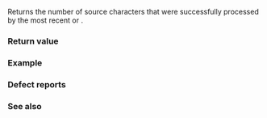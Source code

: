 {{cpp/locale/wstring_convert/title|converted}}
{{cpp/locale/wstring_convert/navbar}}
{{ddcl|header=locale|
std::size_t converted() const noexcept;
}}

Returns the number of source characters that were successfully processed by the most recent {{lc|from_bytes()}} or {{lc|to_bytes()}}.

===Return value===
{{box|{{rlpsi|/#cvtcount}}}}

===Example===
{{example
|code=
#include &lt;codecvt&gt;
#include &lt;iostream&gt;
#include &lt;locale&gt;
#include &lt;string&gt;

int main()
{
    std::string utf8 = "z\u00df\u6c34\U0001d10b"; // or u8"zß水𝄋"
                   // or "\x7a\xc3\x9f\xe6\xb0\xb4\xf0\x9d\x84\x8b";
    std::cout &lt;&lt; "original UTF-8 string size: " &lt;&lt; utf8.size() &lt;&lt; '\n';
    
    // the UTF-8 - UTF-32 standard conversion facet
    std::wstring_convert&lt;std::codecvt_utf8&lt;char32_t&gt;, char32_t&gt; cvt;
    
    // UTF-8 to UTF-32
    std::u32string utf32 = cvt.from_bytes(utf8);
    std::cout &lt;&lt; "UTF-32 string size: " &lt;&lt; utf32.size() &lt;&lt; '\n';
    std::cout &lt;&lt; "converted() == " &lt;&lt; cvt.converted() &lt;&lt; '\n';
    
    // UTF-32 to UTF-8
    utf8 = cvt.to_bytes(utf32);
    std::cout &lt;&lt; "new UTF-8 string size: " &lt;&lt; utf8.size() &lt;&lt; '\n';
    std::cout &lt;&lt; "converted() == " &lt;&lt; cvt.converted() &lt;&lt; '\n';
}
|output=
original UTF-8 string size: 10
UTF-32 string size: 4
converted() == 10
new UTF-8 string size: 10
converted() == 4
}}

===Defect reports===
{{dr list begin}}
{{dr list item|wg=lwg|dr=2174|std=C++11|before={{tt|wstring_convert::converted}} was not required to be noexcept|after=required}}
{{dr list end}}

===See also===
{{dsc begin}}
{{dsc inc|cpp/locale/wstring_convert/dsc to_bytes}}
{{dsc inc|cpp/locale/wstring_convert/dsc from_bytes}}
{{dsc end}}

{{langlinks|de|es|fr|it|ja|pt|ru|zh}}